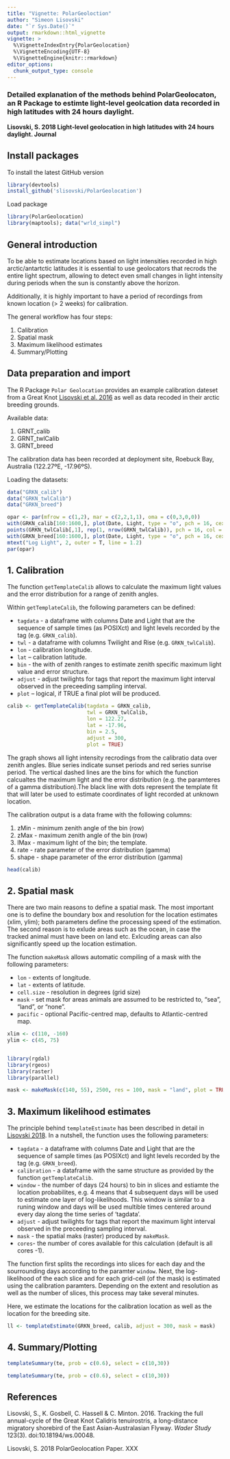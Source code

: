 ```yaml
---
title: "Vignette: PolarGeoloction"
author: "Simeon Lisovski"
date: "`r Sys.Date()`"
output: rmarkdown::html_vignette
vignette: >
  %\VignetteIndexEntry{PolarGeolocation}
  %\VignetteEncoding{UTF-8}
  %\VignetteEngine{knitr::rmarkdown}
editor_options: 
  chunk_output_type: console
---
```


### Detailed explanation of the methods behind PolarGeolocaton, an R Package to estimte light-level geolcation data recorded in high latitudes with 24 hours daylight.
**Lisovski, S. 2018 Light-level geolocation in high latitudes with 24 hours daylight. Journal**

## <a name="packages"></a>Install packages

To install the latest GitHub version
```r
library(devtools)
install_github('slisovski/PolarGeolocation')
```

Load package
```r
library(PolarGeolocation)
library(maptools); data("wrld_simpl")
```

## <a name="introduction"></a>General introduction

To be able to estimate locations based on light intensities recorded in high arctic/antartctic latitudes it is essential to use geolocators that recrods the entire light spectrum, allowing to detect even small changes in light intensity during periods when the sun is constantly above the horizon.

Additionally, it is highly important to have a period of recordings from known location (> 2 weeks) for calibration.

The general workflow has four steps:

1. Calibration
2. Spatial mask
3. Maximum likelihood estimates
4. Summary/Plotting


## Data preparation and import

The R Package `Polar Geolocation` provides an example calibration dateset from a Great Knot [Lisovski et al. 2016](#lisovski_2016) as well as data recoded in their arctic breeding grounds.

Available data:

1. GRNT_calib
2. GRNT_twlCalib
3. GRNT_breed

The calibration data has been recorded at deployment site, Roebuck Bay, Australia (122.27ºE, -17.96ºS).

Loading the datasets:

```r
data("GRKN_calib")
data("GRKN_twlCalib")
data("GRKN_breed")
```

```r
opar <- par(mfrow = c(1,2), mar = c(2,2,1,1), oma = c(0,3,0,0))
with(GRKN_calib[160:1600,], plot(Date, Light, type = "o", pch = 16, cex = 0.5, main = "Subset of GRKN_calib & GRKN_twlCalib"))
points(GRKN_twlCalib[,1], rep(1, nrow(GRKN_twlCalib)), pch = 16, col = ifelse(GRKN_twlCalib[,2], "orange", "blue"))
with(GRKN_breed[160:1600,], plot(Date, Light, type = "o", pch = 16, cex = 0.5, main = "Subset of GRKN_breed"))
mtext("Log Light", 2, outer = T, line = 1.2)
par(opar)
```
 

## 1. Calibration

The function `getTemplateCalib` allows to calculate the maximum light values and the error distribution for a range of zenith angles.

Within `getTemplateCalib`, the following parameters can be defined: 

* `tagdata` - a dataframe with columns Date and Light that are the sequence of sample times (as POSIXct) and light levels recorded by the tag (e.g. `GRKN_calib`).
* `twl` - a dataframe with columns Twilight and Rise (e.g. `GRKN_twlCalib`). 
* `lon` - calibration longitude.
* `lat` – calibration latitude.
* `bin` - the with of zenith ranges to estimate zenith specific maximum light value and error structure.
* `adjust` - adjust twilights for tags that report the maximum light interval observed in the preceeding sampling interval.
* `plot` – logical, if TRUE a final plot will be produced.

```r
calib <- getTemplateCalib(tagdata = GRKN_calib, 
                          twl = GRKN_twlCalib,
                          lon = 122.27,
                          lat = -17.96,
                          bin = 2.5,
                          adjust = 300,
                          plot = TRUE)
```

The graph shows all light intensity recrodings from the calibratio data over zenith angles. Blue series indicate sunset periods and red series sunrise period. The vertical dashed lines are the bins for which the function calcualtes the maximum light and the error distribution (e.g. the paramteres of a gamma distribution).The black line with dots represent the template fit that will later be used to estimate coordinates of light recorded at unknown location.

The calibration output is a data frame with the following columns:

1. zMin - minimum zenith angle of the bin (row)
2. zMax - maximum zenith angle of the bin (row)
3. lMax - maximum light of the bin; the template.
4. rate - rate parameter of the error distribution (gamma)
5. shape - shape parameter of the error distribution (gamma)


```r
head(calib)
```

## 2. Spatial mask

There are two main reasons to define a spatial mask. The most important one is to define the boundary box and resolution for the location estimates (xlim, ylim); both parameters define the processing speed of the estimation. The second reason is to exlude areas such as the ocean, in case the tracked animal must have been on land etc. Exlcuding areas can also significantly speed up the location estimation.

The function `makeMask` allows automatic compiling of a mask with the following parameters:

* `lon` - extents of longitude. 
* `lat` - extents of latitude.
* `cell.size` - resolution in degrees (grid size)
* `mask` - set mask for areas animals are assumed to be restricted to, "sea", "land", or "none".
* `pacific` - optional Pacific-centred map, defaults to Atlantic-centred map.

 
```r
xlim <- c(110, -160)
ylim <- c(45, 75)


library(rgdal)
library(rgeos)
library(raster)
library(parallel)

mask <- makeMask(c(140, 55), 2500, res = 100, mask = "land", plot = TRUE)
```
 
## 3. Maximum likelihood estimates

The principle behind `templateEstimate` has been described in detail in [Lisovski 2018](#lisovski_2018). In a nutshell, the function uses the following parameters:

* `tagdata` -  a dataframe with columns Date and Light that are the sequence of sample times (as POSIXct) and light levels recorded by the tag (e.g. `GRKN_breed`).                            
* `calibration` - a dataframe with the same structure as provided by the function `getTemplateCalib`. 
* `window` - the number of days (24 hours) to bin in slices and estiamte the location probabilites, e.g. 4 means that 4 subsequent days will be used to estimate one layer of log-likelihoods. This window is similar to a runing window and days will be used multible times centered around every day along the time series of 'tagdata'.
* `adjust` - adjust twilights for tags that report the maximum light interval observed in the preceeding sampling interval.
* `mask` - the spatial maks (raster) produced by `makeMask`.
* `cores`- the number of cores available for this calculation (default is all cores -1).

The function first splits the recordings into slices for each day and the sourrounding days according to the paramter `window`. Next, the log-likelihood of the each slice and for each grid-cell (of the mask) is estimated using the calibration paramters. Depending on the extent and resolution as well as the number of slices, this process may take several minutes.

Here, we estimate the locations for the calibration location as well as the location for the breeding site.

```r
ll <- templateEstimate(GRKN_breed, calib, adjust = 300, mask = mask)
```


## 4. Summary/Plotting

```r
templateSummary(te, prob = c(0.6), select = c(10,30))
```

```r
templateSummary(te, prob = c(0.6), select = c(10,30))
```


## References

Lisovski, S., K. Gosbell, C. Hassell & C. Minton. 2016. Tracking the full annual-cycle of the Great Knot Calidris
tenuirostris, a long-distance migratory shorebird of the East Asian-Australasian Flyway. _Wader Study_ 123(3). doi:10.18194/ws.00048. <a id="lisovski_2016"></a>

Lisovski, S. 2018 PolarGeolocation Paper. XXX <a id="lisovski_2018"></a>




